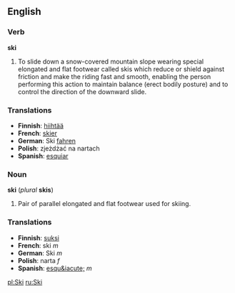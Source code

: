 ==English==

=== Verb ===
'''ski'''
#To slide down a snow-covered mountain slope wearing special elongated and flat footwear called skis which reduce or shield against friction and make the riding fast and smooth, enabling the person performing this action to maintain balance (erect bodily posture) and to control the direction of the downward slide.

=== Translations ===
*'''Finnish''': [[hiihtää]]
*'''French''': [[skier]]
*'''German''': Ski [[fahren]]
*'''Polish''': zjeżdżać na nartach
*'''Spanish''': [[esquiar]]

=== Noun ===
'''ski''' (''plural'' '''skis''')

#Pair of parallel elongated and flat footwear used for skiing.

=== Translations ===
*'''Finnish''': [[suksi]]
*'''French''': ski ''m''
*'''German''': Ski ''m''
*'''Polish''': narta ''f''
*'''Spanish''': [[esqu&iacute;]] ''m''

[[pl:Ski]]
[[ru:Ski]]